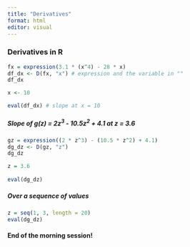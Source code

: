 ```yaml
---
title: "Derivatives"
format: html
editor: visual
---
```


### Derivatives in R

```r
fx = expression(3.1 * (x^4) - 28 * x) 
df_dx <- D(fx, "x") # expression and the variable in ""
df_dx

x <- 10

eval(df_dx) # slope at x = 10
```

##### Slope of g(z) = 2z^3^ - 10.5z^2^ + 4.1 at z = 3.6

```r
gz = expression((2 * z^3) - (10.5 * z^2) + 4.1)
dg_dz <- D(gz, "z")
dg_dz

z = 3.6
 
eval(dg_dz)

```

##### Over a sequence of values
```r
z = seq(1, 3, length = 20)
eval(dg_dz)
```

#### End of the morning session! 
